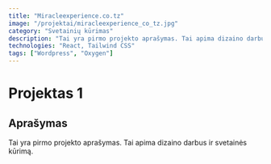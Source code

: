 ```yaml
---
title: "Miracleexperience.co.tz"
image: "/projektai/miracleexperience_co_tz.jpg"
category: "Svetainių kūrimas"
description: "Tai yra pirmo projekto aprašymas. Tai apima dizaino darbus ir svetainės kūrimą."
technologies: "React, Tailwind CSS"
tags: ["Wordpress", "Oxygen"]
---
```


# Projektas 1

## Aprašymas
Tai yra pirmo projekto aprašymas. Tai apima dizaino darbus ir svetainės kūrimą.